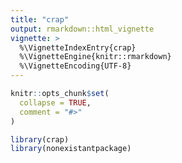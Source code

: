 ```yaml
---
title: "crap"
output: rmarkdown::html_vignette
vignette: >
  %\VignetteIndexEntry{crap}
  %\VignetteEngine{knitr::rmarkdown}
  %\VignetteEncoding{UTF-8}
---
```


```r
knitr::opts_chunk$set(
  collapse = TRUE,
  comment = "#>"
)
```

```r
library(crap)
library(nonexistantpackage)
```
